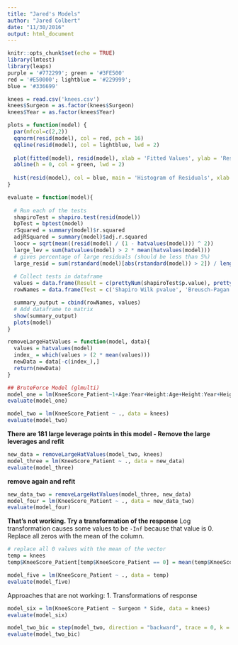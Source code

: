 ```yaml
---
title: "Jared's Models"
author: "Jared Colbert"
date: "11/30/2016"
output: html_document
---
```


```r
knitr::opts_chunk$set(echo = TRUE)
library(lmtest)
library(leaps)
purple = '#772299'; green = '#3FE500'
red = '#E50000'; lightblue = '#229999';
blue = '#336699'
```

```r
knees = read.csv('knees.csv')
knees$Surgeon = as.factor(knees$Surgeon)
knees$Year = as.factor(knees$Year)
```

```r
plots = function(model) {
  par(mfcol=c(2,2))
  qqnorm(resid(model), col = red, pch = 16)
  qqline(resid(model), col = lightblue, lwd = 2)
  
  plot(fitted(model), resid(model), xlab = 'Fitted Values', ylab = 'Residuals', main = 'Fitted vs. Residuals Plot', col = purple, pch = 16)
  abline(h = 0, col = green, lwd = 2)
  
  hist(resid(model), col = blue, main = 'Histogram of Residuals', xlab = 'Residuals')
}

evaluate = function(model){
  
  # Run each of the tests
  shapiroTest = shapiro.test(resid(model))
  bpTest = bptest(model)
  rSquared = summary(model)$r.squared
  adjRSquared = summary(model)$adj.r.squared
  loocv = sqrt(mean((resid(model) / (1 - hatvalues(model))) ^ 2))
  large_lev = sum(hatvalues(model) > 2 * mean(hatvalues(model)))
  # gives percentage of large residuals (should be less than 5%)
  large_resid = sum(rstandard(model)[abs(rstandard(model)) > 2]) / length(resid(model)) 
  
  # Collect tests in dataframe
  values = data.frame(Result = c(prettyNum(shapiroTest$p.value), prettyNum(bpTest$p.value), prettyNum(rSquared), prettyNum(adjRSquared),        prettyNum(loocv), prettyNum(large_lev), prettyNum(large_resid))) 
  rowNames = data.frame(Test = c('Shapiro Wilk pvalue', 'Breusch-Pagan pvalue', 'R Squared', 'Adj R Squared', 'Cross Validation', 'Large Leverages', 'Large Residuals'))

  summary_output = cbind(rowNames, values)
  # Add dataframe to matrix
  show(summary_output)
  plots(model)
}

removeLargeHatValues = function(model, data){
  values = hatvalues(model)
  index_ = which(values > (2 * mean(values)))
  newData = data[-c(index_),]
  return(newData)
}
```


```r
## BruteForce Model (glmulti)
model_one = lm(KneeScore_Patient~1+Age:Year+Weight:Age+Height:Year+Height:Age+Height:Weight+BMI:Age+KneeScore_Surgeon:BMI+TibialInsertWidth:Year+TibialInsertWidth:KneeScore_Surgeon+PatellaDiameter:Age+PatellaDiameter:Height+PatellaDiameter:TibialInsertWidth, data = knees)
evaluate(model_one)
```

```r
model_two = lm(KneeScore_Patient ~ ., data = knees)
evaluate(model_two)
```

**There are 181 large leverage points in this model - Remove the large leverages and refit**

```r
new_data = removeLargeHatValues(model_two, knees)
model_three = lm(KneeScore_Patient ~ ., data = new_data)
evaluate(model_three)
```

**remove again and refit**

```r
new_data_two = removeLargeHatValues(model_three, new_data)
model_four = lm(KneeScore_Patient ~ ., data = new_data_two)
evaluate(model_four)
```

**That's not working.  Try a transformation of the response**
Log transformation causes some values to be `-Inf` because that value is 0.  Replace all zeros with the mean of the column.

```r
# replace all 0 values with the mean of the vector
temp = knees
temp$KneeScore_Patient[temp$KneeScore_Patient == 0] = mean(temp$KneeScore_Patient)

model_five = lm(KneeScore_Patient ~ ., data = temp)
evaluate(model_five)
```

Approaches that are not working:
1. Transformations of response

```r
model_six = lm(KneeScore_Patient ~ Surgeon * Side, data = knees)
evaluate(model_six)
```

```r
model_two_bic = step(model_two, direction = "backward", trace = 0, k = log(nrow(knees)))
evaluate(model_two_bic)
```

